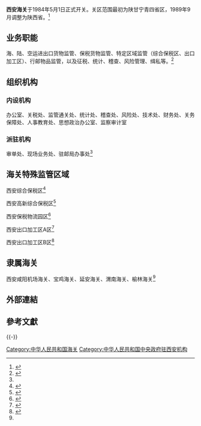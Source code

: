 '''西安海关'''于1984年5月1日正式开关。关区范围最初为陕甘宁青四省区，1989年9月调整为陕西省。<ref>{{Cite web|url=http://www2.customs.gov.cn/tabid/2352/Default.aspx|title=西安海关概况介绍|accessdate=|author=|date=|last=西安海关|work=www2.customs.gov.cn|publisher=|archive-url=https://web.archive.org/web/20170618075721/http://www2.customs.gov.cn/tabid/2352/Default.aspx|archive-date=2017-06-18|dead-url=yes}}</ref>

== 业务职能 ==
海、陆、空运进出口货物监管、保税货物监管、特定区域监管（综合保税区、出口加工区）、行邮物品监管，以及征税、统计、稽查、风险管理、缉私等。<ref name=":0">{{Cite web|url=http://www.customs.gov.cn/publish/portal133/tab62266/|title=本关概况|accessdate=2017-04-09|author=|date=|last=|work=www.customs.gov.cn|publisher=西安海关|language=zh-CN|archive-url=https://web.archive.org/web/20170410133024/http://www.customs.gov.cn/publish/portal133/tab62266/|archive-date=2017-04-10|dead-url=yes}}</ref>

== 组织机构 ==

=== 内设机构 ===
办公室、关税处、监管通关处、统计处、稽查处、风险处、技术处、财务处、关务保障处、人事教育处、思想政治办公室、监察审计室

=== 派驻机构 ===
审单处、现场业务处、驻邮局办事处<ref name=":0" />

== 海关特殊监管区域 ==
西安综合保税区<ref>{{Cite web|url=http://finance.sina.com.cn/stock/y/20130917/133916786526.shtml|title=10部委今验收西安综合保税区|accessdate=2017-04-09|author=西安新闻网-西安日报|date=2013-09-17|work=finance.sina.com.cn|publisher=新浪财经|archive-date=2017-04-10|archive-url=https://web.archive.org/web/20170410214323/http://finance.sina.com.cn/stock/y/20130917/133916786526.shtml|dead-url=no}}</ref>

西安高新综合保税区<ref>{{Cite web|url=http://www.scio.gov.cn/ztk/xwfb/2013/21/10/Document/1334923/1334923.htm|title=西安高新综合保税区通过预验收|accessdate=2017-04-09|author=新华网陕西频道|date=2013-07-08|work=www.scio.gov.cn|publisher=國務院新聞辦公室|archive-date=2017-04-10|archive-url=https://web.archive.org/web/20170410214403/http://www.scio.gov.cn/ztk/xwfb/2013/21/10/Document/1334923/1334923.htm|dead-url=no}}</ref>

西安保税物流园区<ref>{{Cite web|url=http://news.xinhuanet.com/fortune/2009-06/24/content_11593004.htm|title=西安市开建西北地区首个保税物流园区|accessdate=2017-04-09|author=|date=2009-06-24|work=news.xinhuanet.com|publisher=新华网|deadurl=yes|archiveurl=https://web.archive.org/web/20170410213932/http://news.xinhuanet.com/fortune/2009-06/24/content_11593004.htm|archivedate=2017-04-10|df=}}</ref>

西安出口加工区A区<ref>{{Cite web|url=http://shenzhen.customs.gov.cn/publish/portal109/tab67270/module181078/info700674.htm|title=西安出口加工区A区发展纪实|accessdate=2017-04-09|author=|date=2014-03-23|last=|work=shenzhen.customs.gov.cn|publisher=深圳海关|language=zh-CN|archive-url=https://web.archive.org/web/20170410133024/http://shenzhen.customs.gov.cn/publish/portal109/tab67270/module181078/info700674.htm|archive-date=2017-04-10|dead-url=yes}}</ref>

西安出口加工区B区<ref>{{Cite web|url=http://www.xdz.com.cn/info/20816/124844.htm|title=陕西西安出口加工区B区大事记|accessdate=2017-04-09|author=|date=2013-12-20|work=www.xdz.com.cn|publisher=西安高新技术产业开发区门户网站}}{{Dead link|date=2018年6月 |bot=InternetArchiveBot |fix-attempted=no }}</ref>

== 隶属海关 ==
西安咸阳机场海关、宝鸡海关、延安海关、渭南海关、榆林海关<ref name=":0" />

== 外部連結 ==
{{Cite web|url=http://xian.customs.gov.cn|title=西安海關|accessdate=|author=|date=|publisher=西安海關官方網站|language=|archive-url=https://web.archive.org/web/20191116060040/http://xian.customs.gov.cn/|archive-date=2019-11-16|dead-url=yes}}

== 參考文獻 ==
{{Reflist}}

{{-}}
{{中华人民共和国海关|直}}

[[Category:中华人民共和国海关|Category:中华人民共和国海关]]
[[Category:中华人民共和国中央政府驻西安机构|Category:中华人民共和国中央政府驻西安机构]]
